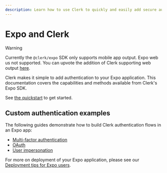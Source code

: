 ```yaml
---
description: Learn how to use Clerk to quickly and easily add secure authentication and user management to your Expo application.
---
```


# Expo and Clerk

> [!WARNING]
> Currently the `@clerk/expo` SDK only supports mobile app output. Expo web us not supported. You can upvote the addition of Clerk supporting web output [here](https://feedback.clerk.com/roadmap/fb56a8db-763a-4e0d-a4b2-f8a453be195c).

Clerk makes it simple to add authentication to your Expo application. This documentation covers the capabilities and methods available from Clerk's Expo SDK.

See [the quickstart](/docs/quickstarts/expo) to get started.

## Custom authentication examples

The following guides demonstrate how to build Clerk authentication flows in an Expo app:

- [Multi-factor authentication](/docs/references/expo/expo-mfa)
- [OAuth](/docs/references/expo/expo-oauth)
- [User impersonation](/docs/references/expo/expo-impersonation)

For more on deployment of your Expo application, please see our [Deployment tips for Expo users](https://clerk.com/docs/deployments/deploy-expo").